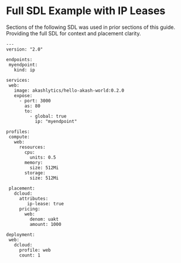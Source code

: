 # Full SDL Example with IP Leases

Sections of the following SDL was used in prior sections of this guide. Providing the full SDL for context and placement clarity.

```
---
version: "2.0"
 
endpoints:
 myendpoint:
   kind: ip
 
services:
 web:
   image: akashlytics/hello-akash-world:0.2.0
   expose:
     - port: 3000
       as: 80
       to:
         - global: true
           ip: "myendpoint"
 
profiles:
 compute:
   web:
     resources:
       cpu:
         units: 0.5
       memory:
         size: 512Mi
       storage:
         size: 512Mi
 
 placement:
   dcloud:
     attributes:
        ip-lease: true
     pricing:
       web:
         denom: uakt
         amount: 1000
 
deployment:
 web:
   dcloud:
     profile: web
     count: 1
```

